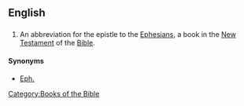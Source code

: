==English==
{{rfc}}
==={{abbreviation}}===
{{infl|en|abbreviation}}

# {{biblical}} An abbreviation for the epistle to the [[Ephesians]], a book in the [[New Testament]] of the [[Bible]].

====Synonyms====
*[[Eph.]]

[[Category:Books of the Bible]]